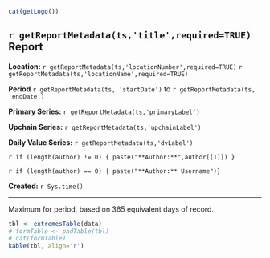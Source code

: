
```r
cat(getLogo())
```

## `r getReportMetadata(ts,'title',required=TRUE)` Report

**Location:**  `r getReportMetadata(ts,'locationNumber',required=TRUE)` `r getReportMetadata(ts,'locationName',required=TRUE)`
   
**Period** `r getReportMetadata(ts, 'startDate')` to `r getReportMetadata(ts, 'endDate')`

**Primary Series:** `r getReportMetadata(ts,'primaryLabel')`

**Upchain Series:** `r getReportMetadata(ts,'upchainLabel')`

**Daily Value Series:** `r getReportMetadata(ts,'dvLabel')`

`r if (length(author) != 0) { paste("**Author:**",author[[1]]) }`

`r if (length(author) == 0) { paste("**Author:** Username")}`

**Created:**  `r Sys.time()`

***
   
Maximum for period, based on 365 equivalent days of record. 
   
```r
tbl <- extremesTable(data)
# formTable <- padTable(tbl)
# cat(formTable)
kable(tbl, align='r')
```
